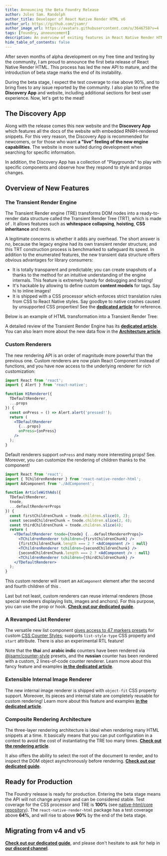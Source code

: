 ```yaml
---
title: Announcing the Beta Foundry Release
author: Jules Sam. Randolph
author_title: Developer of React Native Render HTML v6
author_url: https://github.com/jsamr/
author_image_url: https://avatars.githubusercontent.com/u/3646758?v=4
tags: [foundry, announcement]
description: An overview of exiting features in React Native Render HTML Foundry release.
hide_table_of_contents: false
---
```



After seven months of alpha development on my free time and testing by the
community, I am proud to announce the first beta release of React Native Render
HTML. This process has led the new API to mature, and the introduction of
beta stage marks the end of its instability.

During the beta stage, I expect the test coverage to rise above 90%, and to
bring fixes to any issue reported by the community. I also plan to refine the
**Discovery App** and website, including additional sections for best user
experience. Now, let's get to the meat!

<!--truncate-->

## The Discovery App

Along with the release comes this new website and the **Discovery App** which
features all the docs of the website with embedded RNRH-rendered snippets. For
this very reason, the Discovery App is recommended for newcomers, or for those
who want **a "live" feeling of the new engine capabilities**. The website is
more suited during development when searching for specific information.

<DiscoveryFrame scale={0.95} />

In addition, the Discovery App has a collection of "Playgrounds" to play with
specific components and observe how they respond to style and props changes.

<ExpoDiscoveryCard />

## Overview of New Features

### The Transient Render Engine

The Transient Render engine (TRE) transforms DOM nodes into a ready-to-render
data structure called the Transient Render Tree (TRT), which is made of <Reference type="api-def" name="TNodes" url="/react-native-render-html/api/tnode" />. It allows features such as **whitespace collapsing**, **hoisting**,
**CSS inheritance** and more.

A legitimate concerns is whether it adds any overhead. The short answer is
*no*, because the legacy engine had its own transient render structure; and
this TRT construction process is benchmarked to safeguard its speed. In
addition to the enumerated features, the new transient data structure offers
obvious advantages for library consumers:

- It is totally transparent and predictable; you can create snapshots of a
<Reference type="api-def" name="TNode" url="/react-native-render-html/api/tnode" /> thanks to the <Reference type="api-def" name="TNodeShape" member="snaphot()"
url="/react-native-render-html/api/tnodeshape#snapshot" /> method for an
intuitive understanding of the engine internals. This feature is extremely
handy for debugging and testing!
- It's hackable by allowing to define custom **content models** for tags. Say
hi to inline images!
- It is shipped with a CSS processor which enforces strict translation rules
from CSS to React Native styles. Say goodbye to native crashes caused by
unsupported CSS properties! See the [**dedicated
article**](/react-native-render-html/docs/flow/css-processing) for 
reference.

Below is an example of HTML transformation into a Transient Render Tree:

<TNodeTransformDisplay title="Translation of HTML markup into a Transient Render Tree" caption="This figure shows how HTML markup translates to a transient render tree structure. The markup for the TRT is JSX and has been produced by the snapshot() method. Notice that whitespace have collapsed!" html="%3Ca%20href%3D%22https%3A%2F%2Fdomain.com%22%3E%0AThis%20is%0A%3Cspan%3Ephrasing%20content%3C%2Fspan%3E%0A%3Cimg%20src%3D%22https%3A%2F%2Fdomain.com%2Flogo.jpg%22%20%2F%3E%0A%20%20%20%20and%20this%20is%20%3Cstrong%3Etoo%3C%2Fstrong%3E.%0A%3C%2Fa%3E" snapshot="%3CTDocument%20tagName%3D%22html%22%3E%0A%20%20%3CTBlock%20tagName%3D%22body%22%3E%0A%20%20%20%20%3CTBlock%20tagName%3D%22a%22%20href%3D%22https%3A%2F%2Fdomain.com%22%3E%0A%20%20%20%20%20%20%3CTPhrasing%20anonymous%3E%0A%20%20%20%20%20%20%20%20%3CTText%20anonymous%20data%3D%22This%20is%20%22%20%2F%3E%0A%20%20%20%20%20%20%20%20%3CTText%20tagName%3D%22span%22%20data%3D%22phrasing%20content%22%20%2F%3E%0A%20%20%20%20%20%20%3C%2FTPhrasing%3E%0A%20%20%20%20%20%20%3CTBlock%20tagName%3D%22img%22%20src%3D%22https%3A%2F%2Fdomain.com%2Flogo.jpg%22%20%2F%3E%0A%20%20%20%20%20%20%3CTPhrasing%20anonymous%3E%0A%20%20%20%20%20%20%20%20%3CTText%20anonymous%20data%3D%22and%20this%20is%20%22%20%2F%3E%0A%20%20%20%20%20%20%20%20%3CTText%20tagName%3D%22strong%22%20data%3D%22too%22%20%2F%3E%0A%20%20%20%20%20%20%20%20%3CTText%20anonymous%20data%3D%22.%22%20%2F%3E%0A%20%20%20%20%20%20%3C%2FTPhrasing%3E%0A%20%20%20%20%3C%2FTBlock%3E%0A%20%20%3C%2FTBlock%3E%0A%3C%2FTDocument%3E" />

A detailed review of the Transient Render Engine has its [**dedicated article**](/react-native-render-html/docs/flow/transient-render-engine).
You can also learn more about the new data flow in the [**Architecture article**](/react-native-render-html/docs/architecture).

### Custom Renderers

The new rendering API is an order of magnitude more powerful than the previous
one. Custom renderers are now plain React Component instead of functions, and
you have now access to the underlying renderer for rich customization:

```jsx title="Foundry Custom Renderer"
import React from 'react';
import { Alert } from 'react-native';

function H1Renderer({
  TDefaultRenderer,
  ...props
}) {
  const onPress = () => Alert.alert('pressed!');
  return (
    <TDefaultRenderer
      {...props}
      onPress={onPress}
    />
  );
}
```
Default renderers support `onPress` and many more interesting props! See 
&ZeroWidthSpace;<Reference type="api-def" name="TDefaultRendererProps" url="/react-native-render-html/api/tdefaultrendererprops" />.
Moreover, you can customize the rendering of children thanks to the <Reference
type="api-def" name="TChildrenRenderer" url="/react-native-render-html/api/tchildrenrenderer" /> component!

```jsx title="Foundry Custom Renderer with Children Tampering"
import React from 'react';
import { TChildrenRenderer } from 'react-native-render-html';
import AdComponent from './AdComponent';

function ArticleWithAds({
  TDefaultRenderer,
  tnode,
  ...defaultRendererProps
}) {
  const firstChildrenChunk = tnode.children.slice(0, 2);
  const secondChildrenChunk = tnode.children.slice(2, 4);
  const thirdChildrenChunk = tnode.children.slice(4);
  return (
    <TDefaultRenderer tnode={tnode} {...defaultRendererProps}>
      <TChildrenRenderer tchildren={firstChildrenChunk} />
      {firstChildrenChunk.length === 2 ? <AdComponent /> : null}
      <TChildrenRenderer tchildren={secondChildrenChunk} />
      {secondChildrenChunk.length === 2 ? <AdComponent /> : null}
      <TChildrenRenderer tchildren={thirdChildrenChunk} />
    </TDefaultRenderer>
  );
}
```
This custom renderer will insert an `AdComponent` element after the second and
fourth children of this <Reference type="api-def" name="TNode" url="/react-native-render-html/api/tnode" />.

Last but not least, custom renderers can reuse internal renderers (those
special renderers displaying lists, images and anchors). For this purpose,
you can use the <Reference type="api-def" name="InternalRenderer" url="/react-native-render-html/api/customrendererprops#internalrenderer" /> prop or <Reference type="api-def" name="useInternalRenderer" url="/react-native-render-html/api/useinternalrenderer" /> hook.
[**Check out our dedicated
guide**](/react-native-render-html/docs/guides/custom-renderers).

### A Revamped List Renderer

The versatile new list component [gives access to 47 markers
presets](https://github.com/jsamr/react-native-li/tree/master/packages/counter-style#readme)
for custom [CSS Counter
Styles](https://drafts.csswg.org/css-counter-styles-3/); supports 
`list-style-type` CSS property and `start` attribute. There is also an experimental RTL feature!

<ListsShowcase />

Note that the **thai** and **arabic indic** counters have been rendered via
[@jsamr/counter-style](https://github.com/jsamr/react-native-li/tree/master/packages/counter-style#readme)
presets, and the **russian** counter has been rendered with a custom, 2
lines-of-code counter renderer. Learn more about this fancy feature and examples [**in the dedicated
article**](/react-native-render-html/docs/content/lists).

### Extensible Internal Image Renderer

The new internal image renderer is shipped with `object-fit` CSS property support.
Moreover, its pieces and internal state are completely reusable for custom
rendering! Learn more about this feature and examples [**in the dedicated
article**](/react-native-render-html/docs/content/images).

### Composite Rendering Architecture

The three-layer rendering architecture is ideal when rendering many HTML
snippets at a time. It basically means that you can put configuration in a
context to avoid the cost of instantiating the TRE too many times.
[**Check out the rendering article**](/react-native-render-html/docs/flow/rendering).

It also offers the ability to select the root of the document to render, and to
inspect the DOM object asynchronously before rendering. [**Check out our
dedicated guide**](/react-native-render-html/docs/guides/dom-tampering).

## Ready for Production

The Foundry release is ready for production. Entering the beta stage means the
API will not change anymore and can be considered stable. Test coverage for the
CSS processor and TRE is **100%** (see [native-html/core
repository](https://github.com/native-html/core)). The
`react-native-render-html` package has a test coverage above **64%**, and will
rise to above **90%** by the end of the beta stage.

## Migrating from v4 and v5

[**Check out our dedicated
guide**](/react-native-render-html/docs/migration-guide), and please don't
hesitate to ask for help in [**our discord channel**](https://discord.gg/dbEMMJM).
